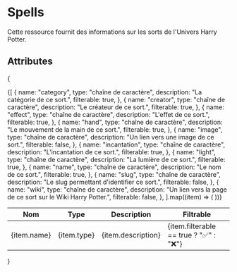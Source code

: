 # Spells
Cette ressource fournit des informations sur les sorts de l'Univers Harry Potter.

## Attributes
{
<table>
  <thead>
    <tr>
      <th>Nom</th>
      <th>Type</th>
      <th>Description</th>
      <th>Filtrable</th>
    </tr>
  </thead>
  <tbody>
    {[
      {
        name: "category",
        type: "chaîne de caractère",
        description: "La catégorie de ce sort.",
        filterable: true,
      },
      {
        name: "creator",
        type: "chaîne de caractère",
        description: "Le créateur de ce sort.",
        filterable: true,
      },
      {
        name: "effect",
        type: "chaîne de caractère",
        description: "L'effet de ce sort.",
        filterable: true,
      },
      {
        name: "hand",
        type: "chaîne de caractère",
        description: "Le mouvement de la main de ce sort.",
        filterable: true,
      },
      {
        name: "image",
        type: "chaîne de caractère",
        description: "Un lien vers une image de ce sort.",
        filterable: false,
      },
      {
        name: "incantation",
        type: "chaîne de caractère",
        description: "L'incantation de ce sort.",
        filterable: true,
      },
      {
        name: "light",
        type: "chaîne de caractère",
        description: "La lumière de ce sort.",
        filterable: true,
      },
      {
        name: "name",
        type: "chaîne de caractère",
        description: "Le nom de ce sort.",
        filterable: true,
      },
      {
        name: "slug",
        type: "chaîne de caractère",
        description: "Le slug permettant d'identifier ce sort.",
        filterable: false,
      },
      {
        name: "wiki",
        type: "chaîne de caractère",
        description: "Un lien vers la page de ce sort sur le Wiki Harry Potter.",
        filterable: false,
      },
    ].map((item) => (
      <tr key={item.name}>
        <td>{item.name}</td>
        <td>{item.type}</td>
        <td>{item.description}</td>
        <td>{item.filterable == true ? "✅" : "❌"}</td>
      </tr>
    ))}
  </tbody>
</table>
}
